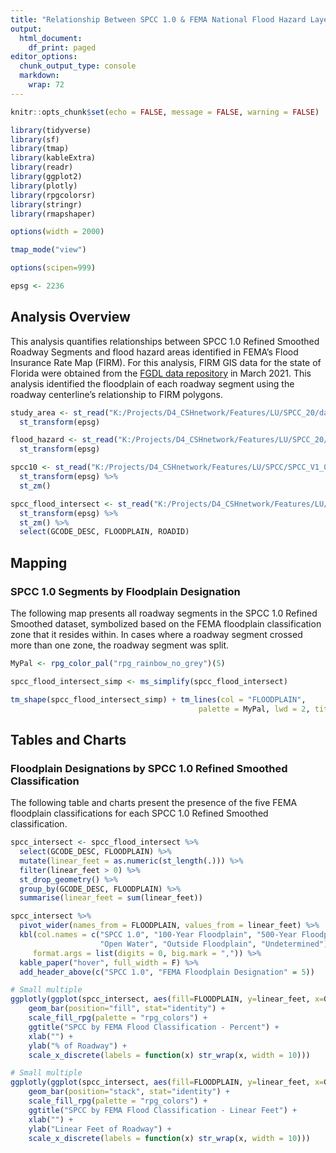 ```yaml
---
title: "Relationship Between SPCC 1.0 & FEMA National Flood Hazard Layer"
output:
  html_document:
    df_print: paged
editor_options:
  chunk_output_type: console
  markdown: 
    wrap: 72
---
```


```r

knitr::opts_chunk$set(echo = FALSE, message = FALSE, warning = FALSE)

library(tidyverse)
library(sf)
library(tmap)
library(kableExtra)
library(readr)
library(ggplot2)
library(plotly)
library(rpgcolorsr)
library(stringr)
library(rmapshaper)

options(width = 2000)

tmap_mode("view")

options(scipen=999)

epsg <- 2236
```

## Analysis Overview

This analysis quantifies relationships between SPCC 1.0 Refined Smoothed
Roadway Segments and flood hazard areas identified in FEMA's Flood
Insurance Rate Map (FIRM). For this analysis, FIRM GIS data for the
state of Florida were obtained from the [FGDL data
repository](https://www.fgdl.org/metadataexplorer/explorer.jsp) in March
2021. This analysis identified the floodplain of each roadway segment
using the roadway centerline's relationship to FIRM polygons.

```r

study_area <- st_read("K:/Projects/D4_CSHnetwork/Features/LU/SPCC_20/data_prep/cleaned_data/study_area/study_area.shp", quiet = T) %>% 
  st_transform(epsg)

flood_hazard <- st_read("K:/Projects/D4_CSHnetwork/Features/LU/SPCC_20/equity_resiliency/dfirm_fldhaz_oct20_clip.shp", quiet = T) %>% 
  st_transform(epsg)

spcc10 <- st_read("K:/Projects/D4_CSHnetwork/Features/LU/SPCC/SPCC_V1_0_Final_w_metadata/Outputs/Districtwide_Refined_ver_1_0.gdb", layer = "Existing_RefinedSmoothedSegs_ver_1_0", quiet = T) %>% 
  st_transform(epsg) %>% 
  st_zm()

spcc_flood_intersect <- st_read("K:/Projects/D4_CSHnetwork/Features/LU/SPCC_20/equity_resiliency/spcc_10_flood_intersect.shp", quiet = T) %>% 
  st_transform(epsg) %>% 
  st_zm() %>% 
  select(GCODE_DESC, FLOODPLAIN, ROADID)

```

## Mapping 

### SPCC 1.0 Segments by Floodplain Designation

The following map presents all roadway segments in the SPCC 1.0 Refined
Smoothed dataset, symbolized based on the FEMA floodplain classification
zone that it resides within. In cases where a roadway segment crossed
more than one zone, the roadway segment was split.

```r

MyPal <- rpg_color_pal("rpg_rainbow_no_grey")(5)

spcc_flood_intersect_simp <- ms_simplify(spcc_flood_intersect)

tm_shape(spcc_flood_intersect_simp) + tm_lines(col = "FLOODPLAIN", 
                                          palette = MyPal, lwd = 2, title.col = "SPCC Segments by Floodplain")

```

## Tables and Charts

### Floodplain Designations by SPCC 1.0 Refined Smoothed Classification

The following table and charts present the presence of the five FEMA
floodplain classifications for each SPCC 1.0 Refined Smoothed
classification.

```r

spcc_intersect <- spcc_flood_intersect %>%
  select(GCODE_DESC, FLOODPLAIN) %>% 
  mutate(linear_feet = as.numeric(st_length(.))) %>%
  filter(linear_feet > 0) %>% 
  st_drop_geometry() %>% 
  group_by(GCODE_DESC, FLOODPLAIN) %>%
  summarise(linear_feet = sum(linear_feet)) 

spcc_intersect %>% 
  pivot_wider(names_from = FLOODPLAIN, values_from = linear_feet) %>% 
  kbl(col.names = c("SPCC 1.0", "100-Year Floodplain", "500-Year Floodplain", 
                    "Open Water", "Outside Floodplain", "Undetermined"),
     format.args = list(digits = 0, big.mark = ",")) %>% 
  kable_paper("hover", full_width = F) %>% 
  add_header_above(c("SPCC 1.0", "FEMA Floodplain Designation" = 5))

```

```r

# Small multiple
ggplotly(ggplot(spcc_intersect, aes(fill=FLOODPLAIN, y=linear_feet, x=GCODE_DESC)) + 
    geom_bar(position="fill", stat="identity") +
    scale_fill_rpg(palette = "rpg_colors") +
    ggtitle("SPCC by FEMA Flood Classification - Percent") +
    xlab("") +
    ylab("% of Roadway") +
    scale_x_discrete(labels = function(x) str_wrap(x, width = 10)))

```

```r
# Small multiple
ggplotly(ggplot(spcc_intersect, aes(fill=FLOODPLAIN, y=linear_feet, x=GCODE_DESC)) + 
    geom_bar(position="stack", stat="identity") +
    scale_fill_rpg(palette = "rpg_colors") +
    ggtitle("SPCC by FEMA Flood Classification - Linear Feet") +
    xlab("") +
    ylab("Linear Feet of Roadway") +
    scale_x_discrete(labels = function(x) str_wrap(x, width = 10)))

```
